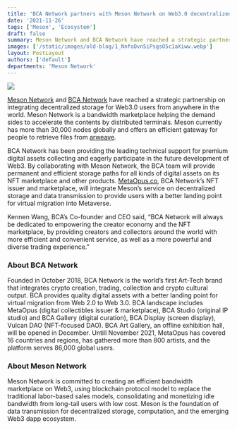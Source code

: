 ```yaml
---
title: 'BCA Network partners with Meson Network on Web3.0 decentralized bandwidth solution'
date: '2021-11-26'
tags: ['Meson', 'Ecosystem']
draft: false
summary: Meson Network and BCA Network have reached a strategic partnership on integrating decentralized storage for Web3.0 users from anywhere in the world. Meson Network is a bandwidth marketplace helping the demand sides to accelerate the contents by distributed terminals. Meson currently has more than 30,000 nodes globally and offers an efficient gateway for people to retrieve files from arweave.
images: ['/static/images/old-blog/1_NnfoDvn5iPsgsO5c1aXiww.webp']
layout: PostLayout
authors: ['default']
departments: 'Meson Network'
---
```


![](/static/images/old-blog/1_NnfoDvn5iPsgsO5c1aXiww.webp)

[Meson Network](https://meson.network/) and [BCA Network](https://twitter.com/BlockCreateArt) have reached a strategic partnership on integrating decentralized storage for Web3.0 users from anywhere in the world. Meson Network is a bandwidth marketplace helping the demand sides to accelerate the contents by distributed terminals. Meson currently has more than 30,000 nodes globally and offers an efficient gateway for people to retrieve files from [arweave](https://www.arweave.org/).

BCA Network has been providing the leading technical support for premium digital assets collecting and eagerly participate in the future development of Web3. By collaborating with Meson Network, the BCA team will provide permanent and efficient storage paths for all kinds of digital assets on its NFT marketplace and other products. [MetaOpus.co](http://metaopus.co/), BCA Network’s NFT issuer and marketplace, will integrate Meson’s service on decentralized storage and data transmission to provide users with a better landing point for virtual migration into Metaverse.

Kennen Wang, BCA’s Co-founder and CEO said, “BCA Network will always be dedicated to empowering the creator economy and the NFT marketplace, by providing creators and collectors around the world with more efficient and convenient service, as well as a more powerful and diverse trading experience.”

### **About BCA Network**

Founded in October 2018, BCA Network is the world’s first Art-Tech brand that integrates crypto creation, trading, collection and crypto cultural output. BCA provides quality digital assets with a better landing point for virtual migration from Web 2.0 to Web 3.0. BCA landscape includes MetaOpus (digital collectibles issuer & marketplace), BCA Studio (original IP studio) and BCA Gallery (digital curation), BCA Display (screen display), Vulcan DAO (NFT-focused DAO). BCA Art Gallery, an offline exhibition hall, will be opened in December. Untill November 2021, MetaOpus has covered 16 countries and regions, has gathered more than 800 artists, and the platform serves 86,000 global users.

### **About Meson Network**

Meson Network is committed to creating an efficient bandwidth marketplace on Web3, using blockchain protocol model to replace the traditional labor-based sales models, consolidating and monetizing idle bandwidth from long-tail users with low cost. Meson is the foundation of data transmission for decentralized storage, computation, and the emerging Web3 dapp ecosystem.
